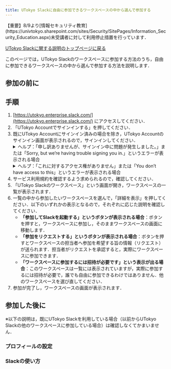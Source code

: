 ```yaml
---
title: UTokyo Slackに自由に参加できるワークスペースの中から選んで参加する
---
```


<div class="box--alert">
  【重要】8/9より[情報セキュリティ教育](https://univtokyo.sharepoint.com/sites/Security/SitePages/Information_Security_Education.aspx)未受講者に対して利用停止措置を行っています．
</div>

[UTokyo Slackに関する説明のトップページに戻る](/slack/)

このページでは，UTokyo Slackのワークスペースに参加する方法のうち，自由に参加できるワークスペースの中から選んで参加する方法を説明します．

## 参加の前に

<Before />

## 手順

1. [https://utokyo.enterprise.slack.com/](https://utokyo.enterprise.slack.com/) にアクセスしてください．
1. 「UTokyo Accountでサインインする」を押してください．
1. 既にUTokyo Accountにサインイン済みの場合を除き，UTokyo Accountのサインイン画面が表示されるので，サインインしてください．
    <details>
       <summary>ヘルプ：「申し訳ありませんが、サインイン中に問題が発生しました。」または「Sorry, but we’re having trouble signing you in.」というエラーが表示される場合</summary>
       UTokyo Slackの利用に必要な，情報セキュリティ教育の受講が完了していない可能性があります．<a href="https://univtokyo.sharepoint.com/sites/Security/SitePages/Information_Security_Education.aspx">情報セキュリティ教育のページ</a>を確認し，確認テストに合格してください．テストに合格するとその結果が即座にシステムに反映されます．
        <div>それでもうまくいかなければ，<a href="/support/">サポート窓口</a>に相談してください．</div>
    </details>
    <details>
       <summary>ヘルプ：「これに対するアクセス権がありません」または「You don’t have access to this」というエラーが表示される場合</summary>
        UTokyo Slackの利用に必要な<a href="/utokyo_account/mfa/">UTokyo Accountの多要素認証</a>の申請およびその反映が完了していない可能性があります．「<strong><a href="/utokyo_account/mfa/initial">UTokyo Account多要素認証の初期設定手順</a></strong>」を<strong>最後の「手順4：多要素認証の利用を申請する」まで確実に</strong>行って，UTokyo Accountの多要素認証を有効化してください．その後，多要素認証の設定が<strong>システムに反映されるまで約40分かかるので，それまでしばらくお待ちください</strong>．
        <div>それでもうまくいかなければ，<a href="/support/">サポート窓口</a>に相談してください．</div> 
    </details>
1. サービス利用規約を確認するよう求められるので，確認してください．
1. 「UTokyo Slackのワークスペース」という画面が開き，ワークスペースの一覧が表示されます．
1. 一覧の中から参加したいワークスペースを選んで，「詳細を表示」を押してください．以下のいずれかの表示となるので，それぞれに応じた説明を確認してください．
    - **「参加してSlackを起動する」というボタンが表示される場合**：ボタンを押すと，ワークスペースに参加し，そのままワークスペースの画面に移動します．
    - **「参加をリクエストする」というボタンが表示される場合**：ボタンを押すとワークスペースの担当者へ参加を希望する旨の情報（リクエスト）が送られます．担当者がリクエストを承認すると，実際にワークスペースに参加できます．
    - **「ワークスペースに参加するには招待が必要です」という表示が出る場合**：このワークスペースは一覧には表示されていますが，実際に参加するには招待が必要で，誰でも自由に参加できるわけではありません．他のワークスペースを選び直してください．
1. 参加が完了し，ワークスペースの画面が表示されます．

## 参加した後に

※以下の説明は，既にUTokyo Slackを利用している場合（以前からUTokyo Slackの他のワークスペースに参加している場合）は確認しなくてかまいません．

### プロフィールの設定

<Profile />

### Slackの使い方

<Tutorial />
